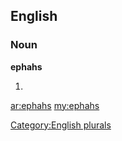 ==English==

===Noun===
'''ephahs'''

# {{plural of|[[ephah]]}}

[[Category:English plurals]]

[[ar:ephahs]]
[[my:ephahs]]